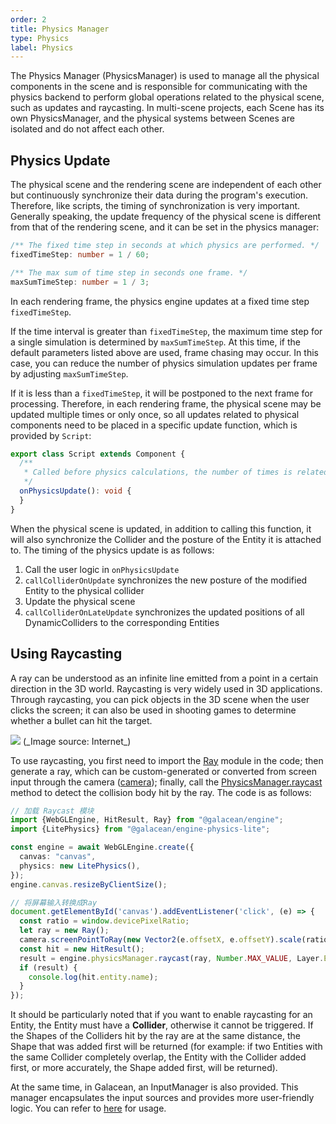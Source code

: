 ```yaml
---
order: 2
title: Physics Manager
type: Physics
label: Physics
---
```


The Physics Manager (PhysicsManager) is used to manage all the physical components in the scene and is responsible for communicating with the physics backend to perform global operations related to the physical scene, such as updates and raycasting. In multi-scene projects, each Scene has its own PhysicsManager, and the physical systems between Scenes are isolated and do not affect each other.

## Physics Update

The physical scene and the rendering scene are independent of each other but continuously synchronize their data during the program's execution. Therefore, like scripts, the timing of synchronization is very important. Generally speaking, the update frequency of the physical scene is different from that of the rendering scene, and it can be set in the physics manager:

```typescript
/** The fixed time step in seconds at which physics are performed. */
fixedTimeStep: number = 1 / 60;

/** The max sum of time step in seconds one frame. */
maxSumTimeStep: number = 1 / 3;
```

In each rendering frame, the physics engine updates at a fixed time step `fixedTimeStep`.

If the time interval is greater than `fixedTimeStep`, the maximum time step for a single simulation is determined by `maxSumTimeStep`. At this time, if the default parameters listed above are used, frame chasing may occur.
In this case, you can reduce the number of physics simulation updates per frame by adjusting `maxSumTimeStep`.

If it is less than a `fixedTimeStep`, it will be postponed to the next frame for processing. Therefore, in each rendering frame, the physical scene may be updated multiple times or only once, so all updates related to physical components need to be placed in a specific update function, which is provided by `Script`:

```typescript
export class Script extends Component {
  /**
   * Called before physics calculations, the number of times is related to the physical update frequency.
   */
  onPhysicsUpdate(): void {
  }
}
```

When the physical scene is updated, in addition to calling this function, it will also synchronize the Collider and the posture of the Entity it is attached to. The timing of the physics update is as follows:

1. Call the user logic in `onPhysicsUpdate`
2. `callColliderOnUpdate` synchronizes the new posture of the modified Entity to the physical collider
3. Update the physical scene
4. `callColliderOnLateUpdate` synchronizes the updated positions of all DynamicColliders to the corresponding Entities

## Using Raycasting

<Playground href="/embed/physx-raycast" />

A ray can be understood as an infinite line emitted from a point in a certain direction in the 3D world. Raycasting is very widely used in 3D applications. Through raycasting, you can pick objects in the 3D scene when the user clicks the screen; it can also be used in shooting games to determine whether a bullet can hit the target.

<Image src="https://gw.alipayobjects.com/mdn/rms_7c464e/afts/img/A*SHM1RI49Bd4AAAAAAAAAAAAAARQnAQ" />
(_Image source: Internet_)

To use raycasting, you first need to import the [Ray](/apis/math/#Ray) module in the code; then generate a ray, which can be custom-generated or converted from screen input through the camera ([camera](/apis/core/#Camera-viewportPointToRay)); finally, call the [PhysicsManager.raycast](/apis/core/#PhysicsManager-raycast) method to detect the collision body hit by the ray. The code is as follows:

```typescript
// 加载 Raycast 模块
import {WebGLEngine, HitResult, Ray} from "@galacean/engine";
import {LitePhysics} from "@galacean/engine-physics-lite";

const engine = await WebGLEngine.create({
  canvas: "canvas",
  physics: new LitePhysics(),
});
engine.canvas.resizeByClientSize();

// 将屏幕输入转换成Ray
document.getElementById('canvas').addEventListener('click', (e) => {
  const ratio = window.devicePixelRatio;
  let ray = new Ray();
  camera.screenPointToRay(new Vector2(e.offsetX, e.offsetY).scale(ratio), ray);
  const hit = new HitResult();
  result = engine.physicsManager.raycast(ray, Number.MAX_VALUE, Layer.Everything, hit);
  if (result) {
    console.log(hit.entity.name);
  }
});
```

It should be particularly noted that if you want to enable raycasting for an Entity, the Entity must have a **Collider**, otherwise it cannot be triggered. If the Shapes of the Colliders hit by the ray are at the same distance, the Shape that was added first will be returned (for example: if two Entities with the same Collider completely overlap, the Entity with the Collider added first, or more accurately, the Shape added first, will be returned).

At the same time, in Galacean, an InputManager is also provided. This manager encapsulates the input sources and provides more user-friendly logic. You can refer to [here](/en/docs/input) for usage.
